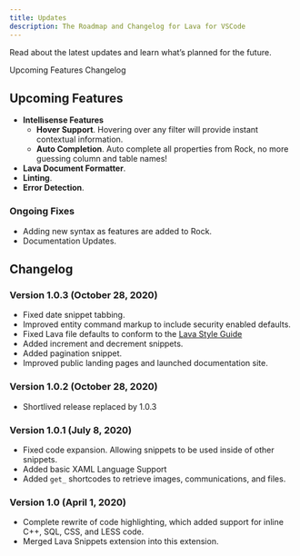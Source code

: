 ```yaml
---
title: Updates
description: The Roadmap and Changelog for Lava for VSCode
---
```


<PageDescription>

Read about the latest updates and learn what’s planned for the future.

</PageDescription>

<AnchorLinks>
  <AnchorLink>Upcoming Features</AnchorLink>
  <AnchorLink>Changelog</AnchorLink>
</AnchorLinks>

## Upcoming Features

- **Intellisense Features**
  - **Hover Support**. Hovering over any filter will provide instant contextual information.
  - **Auto Completion**. Auto complete all properties from Rock, no more guessing column and table names!
- **Lava Document Formatter**.
- **Linting**.
- **Error Detection**.

### Ongoing Fixes
- Adding new syntax as features are added to Rock.
- Documentation Updates.

## Changelog

### Version 1.0.3 (October 28, 2020)
- Fixed date snippet tabbing.
- Improved entity command markup to include security enabled defaults.
- Fixed Lava file defaults to conform to the [Lava Style Guide](https://community.rockrms.com/lava/style)
- Added increment and decrement snippets.
- Added pagination snippet.
- Improved public landing pages and launched documentation site.

### Version 1.0.2 (October 28, 2020)
- Shortlived release replaced by 1.0.3

### Version 1.0.1 (July 8, 2020)
- Fixed code expansion. Allowing snippets to be used inside of other snippets.
- Added basic XAML Language Support
- Added `get_` shortcodes to retrieve images, communications, and files.


### Version 1.0 (April 1, 2020)
- Complete rewrite of code highlighting, which added support for inline C++, SQL, CSS, and LESS code.
- Merged Lava Snippets extension into this extension.
